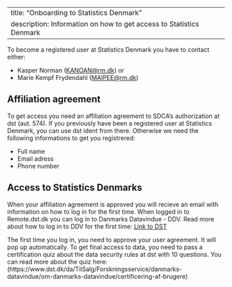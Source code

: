 
---
title: "Onboarding to Statistics Denmark"
description: Information on how to get access to Statistics Denmark
---

To become a registered user at Statistics Denmark you have to contact either:

-   Kasper Norman ([KANOAN\@rm.dk](mailto:KANOAN@rm.dk){.email}) or
-   Marie Kempf Frydendahl ([MAIPEE\@rm.dk](mailto:MAIPEE@rm.dk){.email})

## Affiliation agreement

To get access you need an affiliation agreement to SDCA's authorization at dst (aut. 574). If you previously have been a registered user at Statistics Denmark, you can use dst ident from there. Otherwise we need the following informations to get you registrered:

-   Full name
-   Email adress
-   Phone number

## Access to Statistics Denmarks 

When your affiliation agreement is approved you will recieve an email with information on how to log in for the first time. When logged in to Remote.dst.dk you can log in to Danmarks Datavindue - DDV. Read more about how to log in to DDV for the first time: 
[Link to DST](https://www.dst.dk/da/TilSalg/Forskningsservice/danmarks-datavindue/faq-om-danmarks-datavindue)

 
The first time you log in, you need to approve your user agreement. It will pop up automatically. To get final access to data, you need to pass a certification quiz about the data security rules at dst with 10 questions. You can read more about the quiz here:
(https://www.dst.dk/da/TilSalg/Forskningsservice/danmarks-datavindue/om-danmarks-datavindue/certificering-af-brugere)
